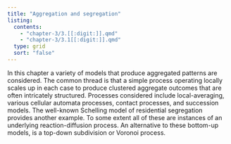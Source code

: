 ```yaml
---
title: "Aggregation and segregation"
listing:
  contents:
    - "chapter-3/3.[[:digit:]].qmd"
    - "chapter-3/3.1[[:digit:]].qmd"
  type: grid 
  sort: "false"
---
```

In this chapter a variety of models that produce aggregated patterns are considered. The common thread is that a simple process operating locally scales up in each case to produce clustered aggregate outcomes that are often intricately structured. Processes considered include local-averaging, various cellular automata processes, contact processes, and succession models. The well-known Schelling model of residential segregation provides another example. To some extent all of these are instances of an underlying reaction-diffusion process. An alternative to these bottom-up models, is a top-down subdivision or Voronoi process.
